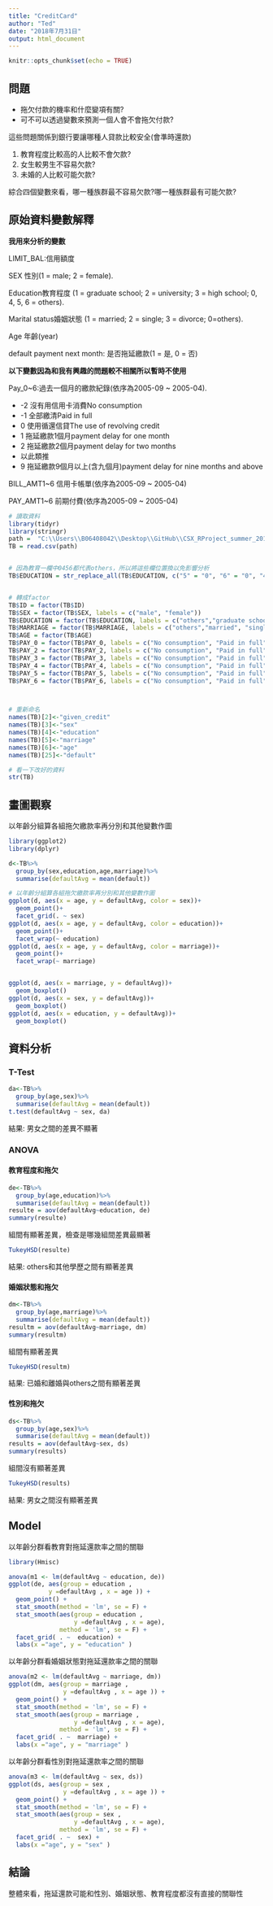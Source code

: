 ```yaml
---
title: "CreditCard"
author: "Ted"
date: "2018年7月31日"
output: html_document
---
```


```r
knitr::opts_chunk$set(echo = TRUE)
```

## 問題 


* 拖欠付款的機率和什麼變項有關?
* 可不可以透過變數來預測一個人會不會拖欠付款?

這些問題關係到銀行要讓哪種人貸款比較安全(會準時還款)

1. 教育程度比較高的人比較不會欠款?
2. 女生較男生不容易欠款?
3. 未婚的人比較可能欠款?

綜合四個變數來看，哪一種族群最不容易欠款?哪一種族群最有可能欠款?

## 原始資料變數解釋


**我用來分析的變數** 

 LIMIT_BAL:信用額度

 SEX 性別(1 = male; 2 = female).

 Education教育程度 (1 = graduate school; 2 = university; 3 = high school; 0, 4, 5, 6 = others).

 Marital status婚姻狀態 (1 = married; 2 = single; 3 = divorce; 0=others).

 Age 年齡(year)

default payment next month: 是否拖延繳款(1 = 是, 0 = 否) 


**以下變數因為和我有興趣的問題較不相關所以暫時不使用**

Pay_0~6:過去一個月的繳款紀錄(依序為2005-09 ~ 2005-04).

* -2 沒有用信用卡消費No consumption
* -1 全部繳清Paid in full
* 0 使用循還信貸The use of revolving credit
* 1 拖延繳款1個月payment delay for one month
* 2 拖延繳款2個月payment delay for two months 
* 以此類推
* 9 拖延繳款9個月以上(含九個月)payment delay for nine months and above

BILL_AMT1~6 信用卡帳單(依序為2005-09 ~ 2005-04)

PAY_AMT1~6 前期付費(依序為2005-09 ~ 2005-04)

```r
# 讀取資料
library(tidyr)
library(stringr)
path =  "C:\\Users\\B06408042\\Desktop\\GitHub\\CSX_RProject_summer_2018\\week4\\UCI_Credit_Card.csv"
TB = read.csv(path)


# 因為教育一欄中0456都代表others，所以將這些欄位置換以免影響分析
TB$EDUCATION = str_replace_all(TB$EDUCATION, c("5" = "0", "6" = "0", "4" = "0"))


# 轉成factor
TB$ID = factor(TB$ID)
TB$SEX = factor(TB$SEX, labels = c("male", "female"))
TB$EDUCATION = factor(TB$EDUCATION, labels = c("others","graduate school", "university", "high school"))
TB$MARRIAGE = factor(TB$MARRIAGE, labels = c("others","married", "single","divorce"))
TB$AGE = factor(TB$AGE)
TB$PAY_0 = factor(TB$PAY_0, labels = c("No consumption", "Paid in full", "use revolving credit", "delay 1 month", "delay 2 month","delay 3 month","delay 4 month","delay 5 month","delay 6 month","delay 7 month","delay 8 month"))
TB$PAY_2 = factor(TB$PAY_2, labels = c("No consumption", "Paid in full", "use revolving credit", "delay 1 month", "delay 2 month","delay 3 month","delay 4 month","delay 5 month","delay 6 month","delay 7 month","delay 8 month"))
TB$PAY_3 = factor(TB$PAY_3, labels = c("No consumption", "Paid in full", "use revolving credit", "delay 1 month", "delay 2 month","delay 3 month","delay 4 month","delay 5 month","delay 6 month","delay 7 month","delay 8 month"))
TB$PAY_4 = factor(TB$PAY_4, labels = c("No consumption", "Paid in full", "use revolving credit", "delay 1 month", "delay 2 month","delay 3 month","delay 4 month","delay 5 month","delay 6 month","delay 7 month","delay 8 month"))
TB$PAY_5 = factor(TB$PAY_5, labels = c("No consumption", "Paid in full", "use revolving credit", "delay 2 month", "delay 3 month","delay 4 month","delay 5 month","delay 6 month","delay 7 month","delay 8 month"))
TB$PAY_6 = factor(TB$PAY_6, labels = c("No consumption", "Paid in full", "use revolving credit", "delay 2 month", "delay 3 month","delay 4 month","delay 5 month","delay 6 month","delay 7 month","delay 8 month"))



# 重新命名
names(TB)[2]<-"given_credit"
names(TB)[3]<-"sex"
names(TB)[4]<-"education"
names(TB)[5]<-"marriage"
names(TB)[6]<-"age"
names(TB)[25]<-"default"

# 看一下改好的資料
str(TB)
```

## 畫圖觀察

以年齡分組算各組拖欠繳款率再分別和其他變數作圖
```r
library(ggplot2)
library(dplyr)

d<-TB%>%
  group_by(sex,education,age,marriage)%>%
  summarise(defaultAvg = mean(default))

# 以年齡分組算各組拖欠繳款率再分別和其他變數作圖
ggplot(d, aes(x = age, y = defaultAvg, color = sex))+ 
  geom_point()+
  facet_grid(. ~ sex)
ggplot(d, aes(x = age, y = defaultAvg, color = education))+ 
  geom_point()+
  facet_wrap(~ education)
ggplot(d, aes(x = age, y = defaultAvg, color = marriage))+
  geom_point()+
  facet_wrap(~ marriage)


ggplot(d, aes(x = marriage, y = defaultAvg))+
  geom_boxplot()
ggplot(d, aes(x = sex, y = defaultAvg))+
  geom_boxplot()
ggplot(d, aes(x = education, y = defaultAvg))+
  geom_boxplot()
```

## 資料分析

### T-Test
```r
da<-TB%>%
  group_by(age,sex)%>%
  summarise(defaultAvg = mean(default))
t.test(defaultAvg ~ sex, da)
```
結果:
男女之間的差異不顯著


### ANOVA

#### 教育程度和拖欠
```r
de<-TB%>%
  group_by(age,education)%>%
  summarise(defaultAvg = mean(default))
resulte = aov(defaultAvg~education, de)
summary(resulte)
```

組間有顯著差異，檢查是哪幾組間差異最顯著
```r
TukeyHSD(resulte)
```
結果:
others和其他學歷之間有顯著差異


#### 婚姻狀態和拖欠
```r
dm<-TB%>%
  group_by(age,marriage)%>%
  summarise(defaultAvg = mean(default))
resultm = aov(defaultAvg~marriage, dm)
summary(resultm)
```
組間有顯著差異
```r
TukeyHSD(resultm)
```
結果:
已婚和離婚與others之間有顯著差異


#### 性別和拖欠
```r
ds<-TB%>%
  group_by(age,sex)%>%
  summarise(defaultAvg = mean(default))
results = aov(defaultAvg~sex, ds)
summary(results)
```
組間沒有顯著差異
```r
TukeyHSD(results)
```
結果:
男女之間沒有顯著差異


## Model

以年齡分群看教育對拖延還款率之間的關聯
```r
library(Hmisc)

anova(m1 <- lm(defaultAvg ~ education, de))
ggplot(de, aes(group = education , 
           y =defaultAvg , x = age )) +
  geom_point() +
  stat_smooth(method = 'lm', se = F) +
  stat_smooth(aes(group = education , 
                  y =defaultAvg , x = age), 
              method = 'lm', se = F) + 
  facet_grid( . ~  education) +
  labs(x ="age", y = "education" )
```

以年齡分群看婚姻狀態對拖延還款率之間的關聯
```r
anova(m2 <- lm(defaultAvg ~ marriage, dm))
ggplot(dm, aes(group = marriage , 
               y =defaultAvg , x = age )) +
  geom_point() +
  stat_smooth(method = 'lm', se = F) +
  stat_smooth(aes(group = marriage , 
                  y =defaultAvg , x = age), 
              method = 'lm', se = F) + 
  facet_grid( . ~  marriage) +
  labs(x ="age", y = "marriage" )
```

以年齡分群看性別對拖延還款率之間的關聯
```r
anova(m3 <- lm(defaultAvg ~ sex, ds))
ggplot(ds, aes(group = sex , 
               y =defaultAvg , x = age )) +
  geom_point() +
  stat_smooth(method = 'lm', se = F) +
  stat_smooth(aes(group = sex , 
                  y =defaultAvg , x = age), 
              method = 'lm', se = F) + 
  facet_grid( . ~  sex) +
  labs(x ="age", y = "sex" )

```

## 結論

整體來看，拖延還款可能和性別、婚姻狀態、教育程度都沒有直接的關聯性


